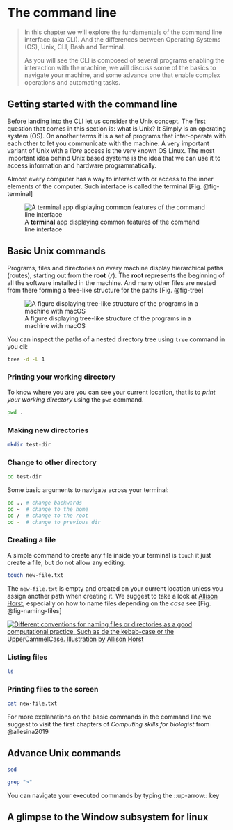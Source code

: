 # The command line {#sec-cli}

> In this chapter we will explore the fundamentals of the command line interface (aka CLI). And the differences between Operating Systems (OS), Unix, CLI, Bash and Terminal.
>
> As you will see the CLI is composed of several programs enabling the interaction with the machine, we will discuss some of the basics to navigate your machine, and some advance one that enable complex operations and automating tasks.

## Getting started with the command line

Before landing into the CLI let us consider the Unix concept. The first question that comes in this section is: what is Unix? It Simply is an operating system (OS). On another terms it is a set of programs that inter-operate with each other to let you communicate with the machine. A very important variant of Unix with a *libre* access is the very known OS Linux. The most important idea behind Unix based systems is the idea that we can use it to access information and hardware programmatically.

Almost every computer has a way to interact with or access to the inner elements of the computer. Such interface is called the terminal [Fig. @fig-terminal]

![A **terminal** app displaying common features of the command line interface](imgs-cli/terminal.png){#fig-terminal fig-align="center"}

## Basic Unix commands

Programs, files and directories on every machine display hierarchical paths (routes), starting out from the **root** (`/`). The **root** represents the beginning of all the software installed in the machine. And many other files are nested from there forming a tree-like structure for the paths [Fig. @fig-tree]

![A figure displaying tree-like structure of the programs in a machine with macOS](imgs-cli/dir-tree.png){#fig-tree fig-align="center"}

::: {.callout-tip .column-margin}
You can inspect the paths of a nested directory tree using `tree` command in you cli:

``` bash
tree -d -L 1
```
:::

### Printing your working directory

To know where you are you can see your current location, that is to *print your working directory* using the `pwd` command.

``` bash
pwd .
```

### Making new directories

``` bash
mkdir test-dir
```

### Change to other directory

``` bash
cd test-dir
```

::: {.callout-tip .column-margin}
Some basic arguments to navigate across your terminal:

``` bash
cd .. # change backwards
cd ~  # change to the home
cd /  # change to the root
cd -  # change to previous dir
```
:::

### Creating a file

A simple command to create any file inside your terminal is `touch` it just create a file, but do not allow any editing.

``` bash
touch new-file.txt
```

The `new-file.txt` is empty and created on your current location unless you assign another path when creating it. We suggest to take a look at [Allison Horst](https://github.com/allisonhorst/stats-illustrations), especially on how to name files depending on the *case* see [Fig. @fig-naming-files]

::: column-margin
[![Different conventions for naming files or directories as a good computational practice. Such as de the kebab-case or the UpperCammelCase. Illustration by Allison Horst](imgs-cli/naming-files.png){#fig-naming-files}](https://raw.githubusercontent.com/allisonhorst/stats-illustrations/master/other-stats-artwork/coding_cases.png)
:::

### Listing files

``` bash
ls 
```

### Printing files to the screen

``` bash
cat new-file.txt
```

For more explanations on the basic commands in the command line we suggest to visit the first chapters of *Computing skills for biologist* from @allesina2019

## Advance Unix commands

``` bash
sed
```

``` bash
grep ">" 
```

::: callout-tip
You can navigate your executed commands by typing the ::up-arrow:: key
:::

## A glimpse to the Window subsystem for linux
